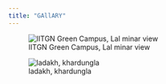 ```yaml
---
title: "GAllARY"
---
```

![IITGN Green Campus, Lal minar view ](iitgn.jpg)  


![ladakh, khardungla ](files/ashish.jpg)
